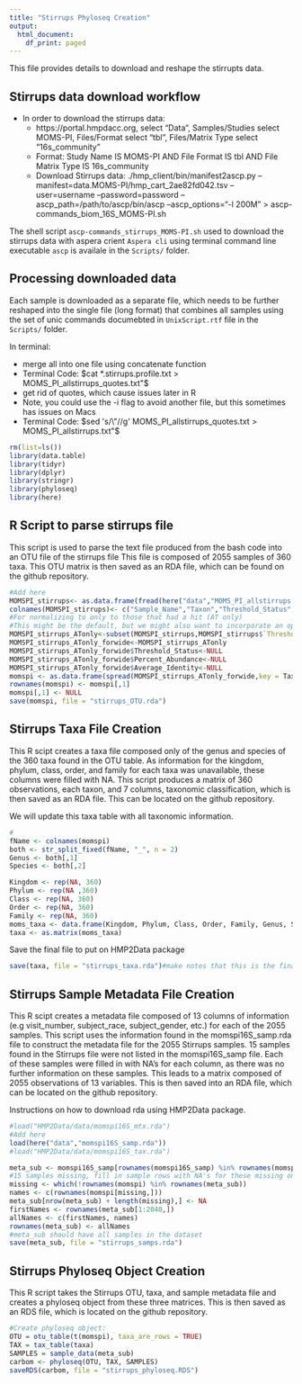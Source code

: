 ```yaml
---
title: "Stirrups Phyloseq Creation"
output:
  html_document:
    df_print: paged
---
```


This file provides details to download and reshape the stirrupts data. 


## Stirrups data download workflow

* In order to download the stirrups data:
    + https://portal.hmpdacc.org, select "Data", Samples/Studies select MOMS-PI, Files/Format select "tbl", Files/Matrix Type select "16s_community"
    + Format: Study Name IS MOMS-PI AND File Format IS tbl AND File Matrix Type IS 16s_community
    + Download Stirrups data: ./hmp_client/bin/manifest2ascp.py --manifest=data.MOMS-PI/hmp_cart_2ae82fd042.tsv --user=username --password=password --ascp_path=/path/to/ascp/bin/ascp --ascp_options="-l 200M" > ascp-commands_biom_16S_MOMS-PI.sh

The shell script `ascp-commands_stirrups_MOMS-PI.sh` used  to download the stirrups data with aspera crient `Aspera cli` using terminal command line executable `ascp` is availale in the `Scripts/` folder. 

## Processing downloaded data

Each sample is downloaded as a separate file, which needs to be further reshaped into the single file (long format) that combines all samples using the set of unic commands documebted in `UnixScript.rtf` file in the `Scripts/` folder.

In terminal:

* merge all into one file using concatenate function
* Terminal Code: $cat *.stirrups.profile.txt > MOMS_PI_allstirrups_quotes.txt"$
* get rid of quotes, which cause issues later in R
* Note, you could use the -i flag to avoid another file, but this sometimes has issues on Macs
* Terminal Code: $sed 's/\"//g' MOMS_PI_allstirrups_quotes.txt > MOMS_PI_allstirrups.txt"$

```r
rm(list=ls())
library(data.table)
library(tidyr)
library(dplyr)
library(stringr)
library(phyloseq)
library(here)
```


## R Script to parse stirrups file

This script is used to parse the text file produced from the bash code into an OTU file of the stirrups file
This file is composed of 2055 samples of 360 taxa. This OTU matrix is then saved as an RDA file, which can be found on the github repository. 

```r
#Add here
MOMSPI_stirrups<- as.data.frame(fread(here("data","MOMS_PI_allstirrups.txt")),sep="\t",header=FALSE,quote="")
colnames(MOMSPI_stirrups)<- c("Sample_Name","Taxon","Threshold_Status","No_Reads","Percent_Abundance","Average_Identity")
#For normalizing to only to those that had a hit (AT only)
#This might be the default, but we might also want to incorporate an option for all reads, including those without a hit
MOMSPI_stirrups_ATonly<-subset(MOMSPI_stirrups,MOMSPI_stirrups$`Threshold_Status`=="AT")
MOMSPI_stirrups_ATonly_forwide<-MOMSPI_stirrups_ATonly
MOMSPI_stirrups_ATonly_forwide$Threshold_Status<-NULL
MOMSPI_stirrups_ATonly_forwide$Percent_Abundance<-NULL
MOMSPI_stirrups_ATonly_forwide$Average_Identity<-NULL
momspi <- as.data.frame(spread(MOMSPI_stirrups_ATonly_forwide,key = Taxon, value = No_Reads))
rownames(momspi) <- momspi[,1]
momspi[,1] <- NULL
save(momspi, file = "stirrups_OTU.rda")
```

## Stirrups Taxa File Creation

This R scipt creates a taxa file composed only of the genus and species of the 360 taxa found in the OTU table. As information for the kingdom, phylum, class, order, and family for each taxa was unavailable, these columns were filled with NA. This script produces a matrix of 360 observations, each taxon, and 7 columns, taxonomic classification, which is then saved as an RDA file. This can be located on the github repository.

We will update this taxa table with all taxonomic information. 



```r
#
fName <- colnames(momspi)
both <- str_split_fixed(fName, "_", n = 2)
Genus <- both[,1]
Species <- both[,2]

Kingdom <- rep(NA, 360)
Phylum <- rep(NA ,360)
Class <- rep(NA, 360)
Order <- rep(NA, 360)
Family <- rep(NA, 360)
moms_taxa <- data.frame(Kingdom, Phylum, Class, Order, Family, Genus, Species, row.names = fName) #full taxa with genus, species, and full taxa name
taxa <- as.matrix(moms_taxa)
```

Save the final file to put on HMP2Data package

```r
save(taxa, file = "stirrups_taxa.rda")#make notes that this is the final file that goes into the HMP2Data package on github
```

## Stirrups Sample Metadata File Creation

This R scipt creates a metadata file composed of 13 columns of information (e.g visit_number, subject_race, subject_gender, etc.) for each of the 2055 samples. This script uses the information found in the momspi16S_samp.rda file to construct the metadata file for the 2055 Stirrups samples. 15 samples found in the Stirrups file were not listed in the momspi16S_samp file. Each of these samples were filled in with NA's for each column, as there was no further information on these samples. This leads to a matrix composed of 2055 observations of 13 variables. This is then saved into an RDA file, which can be located on the github repository.

Instructions on how to download rda using HMP2Data package. 

```r
#load("HMP2Data/data/momspi16S_mtx.rda")
#Add here
load(here("data","momspi16S_samp.rda"))
#load("HMP2Data/data/momspi16S_tax.rda")

meta_sub <- momspi16S_samp[rownames(momspi16S_samp) %in% rownames(momspi),] 
#15 samples missing, fill in sample rows with NA's for these missing ones
missing <- which(!rownames(momspi) %in% rownames(meta_sub))
names <- c(rownames(momspi[missing,]))
meta_sub[nrow(meta_sub) + length(missing),] <- NA
firstNames <- rownames(meta_sub[1:2040,])
allNames <- c(firstNames, names)
rownames(meta_sub) <- allNames
#meta_sub should have all samples in the dataset
save(meta_sub, file = "stirrups_samps.rda")
```

## Stirrups Phyloseq Object Creation

This R script takes the Stirrups OTU, taxa, and sample metadata file and creates a phyloseq object from these three matrices. This is then saved as an RDS file, which is located on the github repository. 

```r
#Create phyloseq object:
OTU = otu_table(t(momspi), taxa_are_rows = TRUE)
TAX = tax_table(taxa)
SAMPLES = sample_data(meta_sub)
carbom <- phyloseq(OTU, TAX, SAMPLES)
saveRDS(carbom, file = "stirrups_phyloseq.RDS")
```
